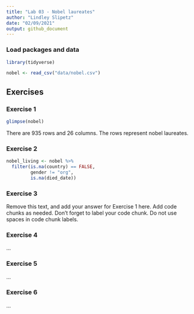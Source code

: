 ```yaml
---
title: "Lab 03 - Nobel laureates"
author: "Lindley Slipetz"
date: "02/09/2021"
output: github_document
---
```


### Load packages and data

```r
library(tidyverse) 
```

```r
nobel <- read_csv("data/nobel.csv")
```

## Exercises

### Exercise 1

```r
glimpse(nobel)
```
There are 935 rows and 26 columns. The rows represent nobel laureates.

### Exercise 2

```r
nobel_living <- nobel %>%
  filter(is.na(country) == FALSE,
         gender != "org",
         is.na(died_date))

```
### Exercise 3

Remove this text, and add your answer for Exercise 1 here.
Add code chunks as needed.
Don't forget to label your code chunk.
Do not use spaces in code chunk labels.

### Exercise 4

...

### Exercise 5

...

### Exercise 6

...
